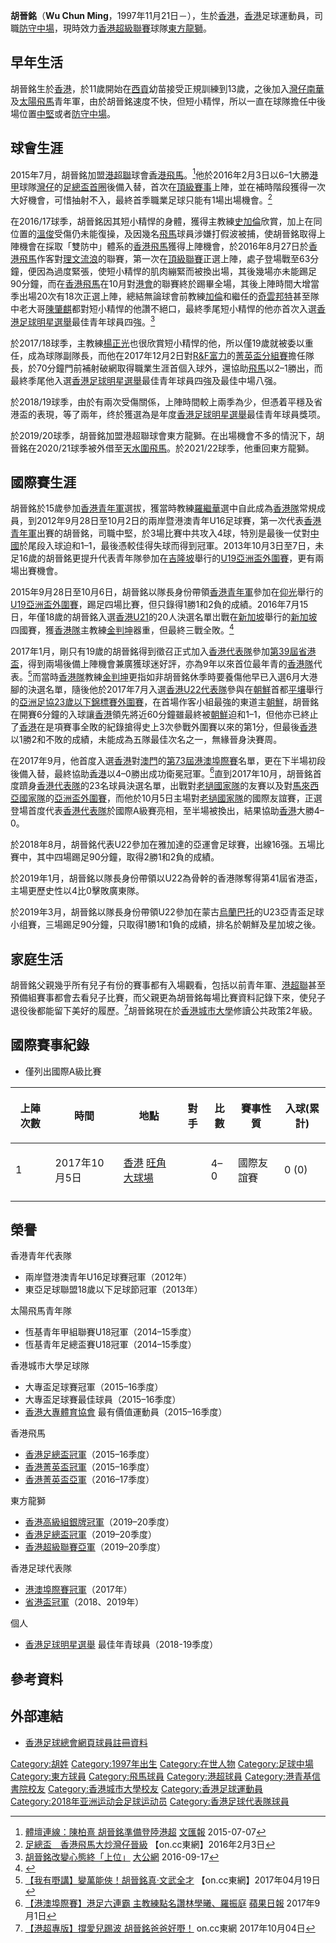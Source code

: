 {{Infobox football biography
| name        = 胡晉銘 <br> Wu Chun Ming
| image       = Wu Chun Ming.jpg
| fullname    = 胡晉銘
| nickname    = 晉銘
| birth_date  = {{Birth date and age|1997|11|21|}}
| birth_place = {{HKG}}
| height      = {{height|m=1.80}}
| position    = [[防守中場|防守中場]]、[[中堅|中堅]]
| currentclub = [[東方足球隊|東方龍獅]]
| clubnumber  = 4
| youthyears1 = 2008–2010
| youthclubs1 = [[西貢區足球會|西貢]]
| youthyears2 = 2010–2012
| youthclubs2 = [[南華足球隊|南華]]
| youthyears3 = 2012–2015
| youthclubs3 = [[香港飛馬足球會|香港飛馬]]
| years1 = 2015–2019
| clubs1 = [[香港飛馬足球會|香港飛馬]]
| caps1  = 68
| goals1 = 2
| years2 = 2019–
| clubs2 = [[東方足球隊|東方龍獅]]
| caps2  = 6
| goals2 = 0
| years3 = 2020–2021
| clubs3 = → [[天水圍飛馬|天水圍飛馬]] 
| caps3  = 15
| goals3 = 1
| nationalyears1 = 2012
| nationalteam1  = [[香港17歲以下足球代表隊|香港U16]]
| nationalcaps1  = 3
| nationalgoals1 = 4
| nationalyears2 = 2013-2015
| nationalteam2  = [[香港20歲以下足球代表隊|香港U19]]
| nationalcaps2  = 11
| nationalgoals2 = 1
| nationalyears3 = 2016–2019
| nationalteam3  = [[香港23歲以下足球代表隊|香港U22]]
| nationalcaps3  = 10
| nationalgoals3 = 1
| nationalyears4 = 2016– 
| nationalteam4  = [[香港足球代表隊|香港]]
| nationalcaps4  = 1
| nationalgoals4 = 0
| pcupdate = 25 December 2020
| ntupdate = 25 December 2020
}}

'''胡晉銘'''（'''Wu Chun Ming'''，1997年11月21日－），生於[[香港|香港]]，[[香港|香港]]足球運動員，司職[[防守中場|防守中場]]，現時效力[[香港超級聯賽|香港超級聯賽]]球隊[[東方足球隊|東方龍獅]]。

==早年生活==
胡晉銘生於[[香港|香港]]，於11歲開始在[[西貢朋友足球會|西貢]]幼苗接受正規訓練到13歲，之後加入[[灣仔足球隊|灣仔南華]]及[[香港飛馬足球會|太陽飛馬]]青年軍，由於胡晉銘速度不快，但短小精悍，所以一直在球隊擔任中後場位置[[中堅|中堅]]或者[[防守中場|防守中場]]。

==球會生涯==
2015年7月，胡晉銘加盟[[港超聯|港超聯]]球會[[香港飛馬足球會|香港飛馬]]。<ref>[http://paper.wenweipo.com/2015/07/07/SP1507070029.htm 體壇連線：陳柏熹 胡晉銘準備登陸港超] [[文汇报_(香港)|文匯報]] 2015-07-07 </ref>他於2016年2月3日以6–1大勝[[港甲|港甲]]球隊[[灣仔足球隊|灣仔]]的[[香港足總盃|足總盃首圈]]後備入替，首次在[[香港超級聯賽|頂級賽事]]上陣，並在補時階段獲得一次大好機會，可惜抽射不入，最終首季職業足球只能有1場出場機會。<ref>[http://hk.on.cc/hk/bkn/cnt/sport/20160203/bkn-20160203215257785-0203_00882_001.html 足總盃　香港飛馬大炒灣仔晉級] {{Wayback|url=http://hk.on.cc/hk/bkn/cnt/sport/20160203/bkn-20160203215257785-0203_00882_001.html |date=20160311193721 }} 【on.cc東網】2016年2月3日</ref>

在2016/17球季，胡晉銘因其短小精悍的身體，獲得主教練[[史提夫·加倫|史加倫]]欣賞，加上在同位置的[[溫俊|溫俊]]受傷仍未能復操，及因幾名[[香港飛馬足球會|飛馬]]球員涉嫌打假波被捕，使胡晉銘取得上陣機會在採取「雙防中」體系的[[香港飛馬足球會|香港飛馬]]獲得上陣機會，於2016年8月27日於[[香港飛馬足球會|香港飛馬]]作客對[[理文流浪|理文流浪]]的聯賽，第一次在[[香港超級聯賽|頂級聯賽]]正選上陣，處子登場戰至63分鐘，便因為過度緊張，使短小精悍的肌肉繃緊而被換出場，其後幾場亦未能踢足90分鐘，而在[[香港飛馬足球會|香港飛馬]]在10月對[[港會|港會]]的聯賽終於踢畢全場，其後上陣時間大增當季出場20次有18次正選上陣，總結無論球會前教練[[史提夫·加倫|加倫]]和繼任的[[奇雲邦特|奇雲邦特]]甚至隊中老大哥[[陳肇麒|陳肇麒]]都對短小精悍的他讚不絕口，最終季尾短小精悍的他亦首次入選[[香港足球明星選舉|香港足球明星選舉]]最佳青年球員四強。<ref>[http://www.takungpao.com.hk/sports/text/2016/0917/24764.html 胡晉銘改變心態終「上位」] [[大公網|大公網]] 2016-09-17</ref>

於2017/18球季，主教練[[楊正光|楊正光]]也很欣賞短小精悍的他，所以僅19歲就被委以重任，成為球隊副隊長，而他在2017年12月2日對[[R&F富力足球會|R&F富力]]的[[2017–18年香港菁英盃|菁英盃分組賽]]擔任隊長，於70分鐘門前補射破網取得職業生涯首個入球外，還協助[[香港飛馬足球會|飛馬]]以2–1勝出，而最終季尾他入選[[香港足球明星選舉|香港足球明星選舉]]最佳青年球員四強及最佳中場八强。

於2018/19球季，由於有兩次受傷關係，上陣時間較上兩季為少，但憑着平穩及省港盃的表現，等了兩年，终於獲選為是年度[[香港足球明星選舉|香港足球明星選舉]]最佳青年球員獎项。

於2019/20球季，胡晉銘加盟港超聯球會東方龍獅。在出場機會不多的情況下，胡晉銘在2020/21球季被外借至[[香港飛馬足球會|天水圍飛馬]]。於2021/22球季，他重回東方龍獅。

==國際賽生涯==
胡晉銘於15歲參加[[香港17歲以下足球代表隊|香港青年軍]]選拔，獲當時教練[[羅繼華|羅繼華]]選中自此成為[[香港17歲以下足球代表隊|香港隊]]常規成員，到2012年9月28日至10月2日的兩岸暨港澳青年U16足球賽，第一次代表[[香港17歲以下足球代表隊|香港青年軍]]出賽的胡晉銘，司職中堅，於3場比賽中共攻入4球，特別是最後一仗對[[中國國家少年足球隊|中國]]於尾段入球迫和1–1，最後憑較佳得失球而得到冠軍。2013年10月3日至7日，未足16歲的胡晉銘更提升代表青年隊參加在[[吉隆坡|吉隆坡]]舉行的[[亞足聯U-19錦標賽|U19亞洲盃外圍賽]]，更有兩場出賽機會。

2015年9月28日至10月6日，胡晉銘以隊長身份帶領[[香港17歲以下足球代表隊|香港青年軍]]參加在[[仰光|仰光]]舉行的[[亞足聯U-19錦標賽|U19亞洲盃外圍賽]]，踢足四場比賽，但只錄得1勝1和2負的成績。2016年7月15日，年僅18歲的胡晉銘入選[[香港20歲以下足球代表隊|香港U21]]的20人決選名單岀戰在[[新加坡|新加坡]]舉行的[[新加坡|新加坡]]四國賽，獲[[香港足球代表隊|香港隊]]主教練[[金判坤|金判坤]]器重，但最終三戰全敗。<ref>{{cite news|title=【港足二十年．胡晉銘】不是最有天份　卻是最肯堅持|date=2017年9月1日|work=[[香港01|香港01]]|url=https://www.hk01.com/%E9%AB%94%E8%82%B2/116325/-%E6%B8%AF%E8%B6%B3%E4%BA%8C%E5%8D%81%E5%B9%B4-%E8%83%A1%E6%99%89%E9%8A%98-%E4%B8%8D%E6%98%AF%E6%9C%80%E6%9C%89%E5%A4%A9%E4%BB%BD-%E5%8D%BB%E6%98%AF%E6%9C%80%E8%82%AF%E5%A0%85%E6%8C%81|access-date=2020年4月13日}}</ref>

2017年1月，剛只有19歲的胡晉銘得到徵召正式加入[[香港足球代表隊|香港代表隊]]參加[[第39屆省港盃|第39屆省港盃]]，得到兩場後備上陣機會兼廣獲球迷好評，亦為9年以來首位最年青的[[香港足球代表隊|香港隊]]代表。<ref>[http://hk.on.cc/hk/bkn/cnt/sport/20170419/bkn-20170419001625394-0419_00882_001.html 【我有嘢講】變萬能俠！胡晉銘真‧文武全才] 【on.cc東網】2017年04月19日</ref>而當時[[香港足球代表隊|香港隊]]教練[[金判坤|金判坤]]更指如非胡晉銘休季時要養傷他早已入選6月大港腳的決選名單，隨後他於2017年7月入選[[香港奧運足球代表隊|香港U22代表隊]]參與在[[朝鮮|朝鮮]]首都[[平壤|平壤]]舉行的[[2018年亞足聯U-23錦標賽資格賽|亞洲足協23歲以下錦標賽外圍賽]]，在首場作客小組最強的東道主[[朝鮮23歲以下國家足球隊|朝鮮]]，胡晉銘在開賽6分鐘的入球讓[[香港奧運足球代表隊|香港]]領先將近60分鐘雖最終被[[朝鮮23歲以下國家足球隊|朝鮮]]迫和1–1，但他亦已終止了[[香港奧運足球代表隊|香港]]在是項賽事全敗的紀錄搶得史上3次參戰外圍賽以來的第1分，但最後[[香港奧運足球代表隊|香港]]以1勝2和不敗的成績，未能成為五隊最佳次名之一，無緣晉身決賽周。

在2017年9月，他首度入選[[香港足球代表隊|香港]]對[[澳門足球代表隊|澳門]]的[[港澳埠際足球賽|第73屆港澳埠際賽]]名單，更在下半場初段後備入替，最終協助[[香港足球代表隊|香港]]以4–0勝出成功衛冕冠軍。<ref>[http://hk.apple.nextmedia.com/realtime/sports/20170902/57161306 【港澳埠際賽】港足六連霸 主教練點名讚林學曦、羅振庭] [[蘋果日報|蘋果日報]] 2017年9月1日</ref>直到2017年10月，胡晉銘首度躋身[[香港足球代表隊|香港代表隊]]的23名球員決選名單，出戰對[[老撾國家足球隊|老撾國家隊]]的友賽以及對[[馬來西亞國家足球隊|馬來西亞國家隊]]的[[2019年亞洲盃資格賽第三輪|亞洲盃外圍賽]]，而他於10月5日主場對[[老撾國家足球隊|老撾國家隊]]的國際友誼賽，正選登場首度代表[[香港足球代表隊|香港代表隊]]於國際A級賽亮相，至半場被換出，結果協助[[香港足球代表隊|香港]]大勝4–0。

於2018年8月，胡晉銘代表U22參加在雅加達的亞運會足球賽，出線16强。五場比賽中，其中四場踢足90分鐘，取得2勝1和2負的成績。

於2019年1月，胡晉銘以隊長身份帶領以U22為骨幹的香港隊奪得第41屆省港盃，主場更歷史性以4比0擊敗廣東隊。

於2019年3月，胡晉銘以隊長身份帶領U22參加在蒙古[[烏蘭巴托|烏蘭巴托]]的U23亞青盃足球小组賽，三場踢足90分鐘，只取得1勝1和1負的成績，排名於朝鮮及星加坡之後。

==家庭生活==
胡晉銘父親幾乎所有兒子有份的賽事都有入場觀看，包括以前青年軍、[[港超聯|港超聯]]甚至預備組賽事都會去看兒子比賽，而父親更為胡晉銘每場比賽資料記錄下來，使兒子退役後都能留下美好的履歷。<ref>[http://hk.on.cc/hk/bkn/cnt/sport/20171004/bkn-20171004001126908-1004_00882_001.html 【港超專版】撐愛兒踢波 胡晉銘爸爸好嘢！] on.cc東網 2017年10月04日</ref>胡晉銘現在於[[香港城市大學|香港城市大學]]修讀公共政策2年級。

==國際賽事紀錄==
* 僅列出國際A級比賽

{|width=90% class="wikitable"  style="text-align: center; font-size: 90%"
!上陣次數!!時間!!地點!!對手!!比數!!賽事性質!!入球(累計)
|-
|1||2017年10月5日||align=left|{{flagicon|HKG}} [[香港|香港]] [[旺角大球場|旺角大球場]] ||align=left|{{fb|LAO}}||4–0||國際友誼賽||0 (0)
|-
|}

==榮譽==
;香港青年代表隊
* 兩岸暨港澳青年U16足球賽冠軍（2012年）
* 東亞足球聯盟18歲以下足球節冠軍（2013年）

;太陽飛馬青年隊
* 恆基青年甲組聯賽U18冠軍（2014–15季度）
* 恆基青年足總盃賽U18冠軍（2014–15季度）
 
;香港城市大學足球隊
* 大專盃足球賽冠軍（2015–16季度）
* 大專盃足球賽最佳球員（2015–16季度）
* [[香港大專體育協會|香港大專體育協會]] 最有價值運動員（2015–16季度）

;香港飛馬
* [[香港足總盃|香港足總盃冠軍]]（2015–16季度）
* [[2015–16年香港菁英盃|香港菁英盃冠軍]]（2015–16季度）
* [[2016–17年香港菁英盃|香港菁英盃亞軍]]（2016–17季度）

;東方龍獅
* [[香港高級組銀牌|香港高級組銀牌冠軍]]（2019–20季度）
* [[香港足總盃|香港足總盃冠軍]]（2019–20季度）
* [[香港超級聯賽|香港超級聯賽亞軍]]（2019–20季度）

;香港足球代表隊
* [[港澳埠際足球賽|港澳埠際賽冠軍]]（2017年）
* [[省港盃|省港盃冠軍]]（2018、2019年）

;個人
*[[香港足球明星選舉|香港足球明星選舉]] 最佳年青球員（2018-19季度）

==參考資料==
{{Reflist}}

==外部連結==
*[https://www.hkfa.com/ch/club/141/detail?player=12807 香港足球總會網頁球員註冊資料]

{{東方球員名單}}
{{DEFAULTSORT: Wu Chun Ming}} 
[[Category:胡姓|Category:胡姓]]
[[Category:1997年出生|Category:1997年出生]]
[[Category:在世人物|Category:在世人物]]
[[Category:足球中場|Category:足球中場]]
[[Category:東方球員|Category:東方球員]]
[[Category:飛馬球員|Category:飛馬球員]]
[[Category:港超球員|Category:港超球員]]
[[Category:港青基信書院校友|Category:港青基信書院校友]]
[[Category:香港城市大學校友|Category:香港城市大學校友]]
[[Category:香港足球運動員|Category:香港足球運動員]]
[[Category:2018年亚洲运动会足球运动员|Category:2018年亚洲运动会足球运动员]]
[[Category:香港足球代表隊球員|Category:香港足球代表隊球員]]